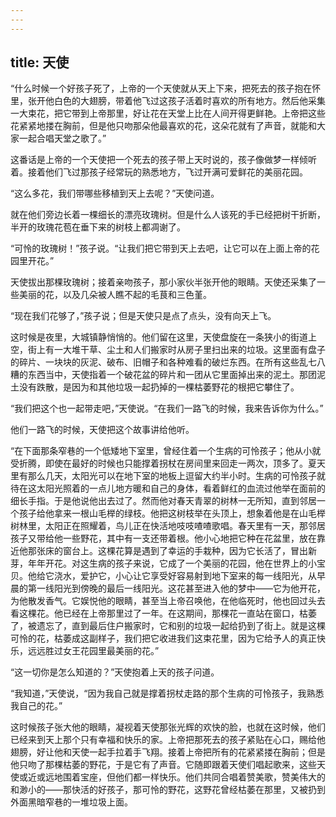 ```yaml
---
---
---
```

title: 天使
---



“什么时候一个好孩子死了，上帝的一个天使就从天上下来，把死去的孩子抱在怀里，张开他白色的大翅膀，带着他飞过这孩子活着时喜欢的所有地方。然后他采集一大束花，把它带到上帝那里，好让花在天堂上比在人间开得更鲜艳。上帝把这些花紧紧地搂在胸前，但是他只吻那朵他最喜欢的花，这朵花就有了声音，就能和大家一起合唱天堂之歌了。”

这番话是上帝的一个天使把一个死去的孩子带上天时说的，孩子像做梦一样倾听着。接着他们飞过那孩子经常玩的熟悉地方，飞过开满可爱鲜花的美丽花园。

“这么多花，我们带哪些移植到天上去呢？”天使问道。

就在他们旁边长着一棵细长的漂亮玫瑰树。但是什么人该死的手已经把树干折断，半开的玫瑰花苞在垂下来的树枝上都凋谢了。

“可怜的玫瑰树！”孩子说。“让我们把它带到天上去吧，让它可以在上面上帝的花园里开花。”

天使拔出那棵玫瑰树；接着亲吻孩子，那小家伙半张开他的眼睛。天使还采集了一些美丽的花，以及几朵被人瞧不起的毛茛和三色堇。

“现在我们花够了，”孩子说；但是天使只是点了点头，没有向天上飞。

这时候是夜里，大城镇静悄悄的。他们留在这里，天使盘旋在一条狭小的街道上空，街上有一大堆干草、尘土和人们搬家时从房子里扫出来的垃圾。这里面有盘子的碎片、一块块的灰泥、破布、旧帽子和各种难看的破烂东西。在所有这些乱七八糟的东西当中，天使指着一个破花盆的碎片和一团从它里面掉出来的泥土。那团泥土没有跌散，是因为和其他垃圾一起扔掉的一棵枯萎野花的根把它攀住了。

“我们把这个也一起带走吧，”天使说。“在我们一路飞的时候，我来告诉你为什么。”

他们一路飞的时候，天使把这个故事讲给他听。

“在下面那条窄巷的一个低矮地下室里，曾经住着一个生病的可怜孩子；他从小就受折腾，即使在最好的时候也只能撑着拐杖在房间里来回走一两次，顶多了。夏天里有那么几天，太阳光可以在地下室的地板上逗留大约半小时。生病的可怜孩子就待在这太阳光照着的一点儿地方暖和自己的身体，看着鲜红的血流过他举在面前的细长手指。于是他说他出去过了。然而他对春天青翠的树林一无所知，直到邻居一个孩子给他拿来一根山毛榉的绿枝。他把这树枝举在头顶上，想象着他是在山毛榉树林里，太阳正在照耀着，鸟儿正在快活地吱吱喳喳歌唱。春天里有一天，那邻居孩子又带给他一些野花，其中有一支还带着根。他小心地把它种在花盆里，放在靠近他那张床的窗台上。这棵花算是遇到了幸运的手栽种，因为它长活了，冒出新芽，年年开花。对这生病的孩子来说，它成了一个美丽的花园，他在世界上的小宝贝。他给它浇水，爱护它，小心让它享受好容易射到地下室来的每一线阳光，从早晨的第一线阳光到傍晚的最后一线阳光。这花甚至进入他的梦中——它为他开花，为他散发香气。它娱悦他的眼睛，甚至当上帝召唤他，在他临死时，他也回过头去看这棵花。他已经在上帝那里过了一年。在这期间，那棵花一直站在窗口，枯萎了，被遗忘了，直到最后住户搬家时，它和别的垃圾一起给扔到了街上。就是这棵可怜的花，枯萎成这副样子，我们把它收进我们这束花里，因为它给予人的真正快乐，远远胜过女王花园里最美丽的花。”

“这一切你是怎么知道的？”天使抱着上天的孩子问道。

“我知道，”天使说，“因为我自己就是撑着拐杖走路的那个生病的可怜孩子，我熟悉我自己的花。”

这时候孩子张大他的眼睛，凝视着天使那张光辉的欢快的脸，也就在这时候，他们已经来到天上那个只有幸福和快乐的家。上帝把那死去的孩子紧贴在心口，赐给他翅膀，好让他和天使一起手拉着手飞翔。接着上帝把所有的花紧紧搂在胸前；但是他只吻了那棵枯萎的野花，于是它有了声音。它随即跟着天使们唱起歌来，这些天使或近或远地围着宝座，但他们都一样快乐。他们共同合唱着赞美歌，赞美伟大的和渺小的——那快活的好孩子，那可怜的野花，这野花曾经枯萎在那里，又被扔到外面黑暗窄巷的一堆垃圾上面。